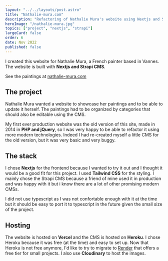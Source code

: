 ```yaml
---
layout: "../../layouts/post.astro"
title: "Nathalie-mura.com"
description: "Refactoring of Nathalie Mura's website using Nextjs and Strapi CMS."
heroImage: "/nathalie-mura.jpg"
topics: ["project", "nextjs", "strapi"]
largeCard: false
order: 6
date: Nov 2022
published: false
---
```


I created this website for Nathalie Mura, a French painter based in Vannes. The website is built with **Nextjs and Strapi CMS**.

See the paintings at [nathalie-mura.com](https://nathalie-mura.com)

## The project

Nathalie Mura wanted a website to showcase her paintings and to be able to update it herself. The paintings had to be organized by categories that should also be editable using the CMS.

My first ever production website was the old version of this site, made in 2014 in **PHP and jQuery**, so I was very happy to be able to refactor it using more modern technologies. Indeed I had re-created myself a little CMS for the old version, but it was very basic and very buggy.

## The stack

I chose **Nextjs** for the frontend because I wanted to try it out and I thought it would be a good fit for this project. I used **Tailwind CSS** for the styling. I mainly chose the Strapi CMS because a friend of mine used it in production and was happy with it but i know there are a lot of other promising modern CMSs.

I did not use typescript as I was not confortable enough with it at the time but it should be easy to port it to typescript in the future given the small size of the project.

## Hosting

The website is hosted on **Vercel** and the CMS is hosted on **Heroku**.
I chose Heroku because it was free (at the time) and easy to set up. Now that Heroku is not free anymore, I'd like to try to migrate to [Render](https://render.com) that offers a free tier for small projects.
I also use **Cloudinary** to host the images.
